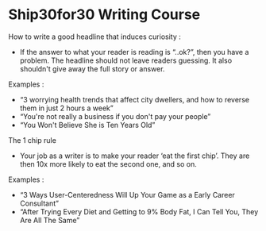 # Ship30for30 Writing Course

How to write a good headline that induces curiosity : 

- If the answer to what your reader is reading is “..ok?”, then you have a problem. The headline should not leave readers guessing. It also shouldn't give away the full story or answer.

Examples : 

- “3 worrying health trends that affect city dwellers, and how to reverse them in just 2 hours a week”
- “You're not really a business if you don't pay your people”
- “You Won't Believe She is Ten Years Old”

The 1 chip rule

- Your job as a writer is to make your reader ‘eat the first chip’. They are then 10x more likely to eat the second one, and so on.

Examples : 

- “3 Ways User-Centeredness Will Up Your Game as a Early Career Consultant”
- “After Trying Every Diet and Getting to 9% Body Fat, I Can Tell You, They Are All The Same”
    
    
